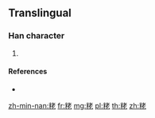 {{character info/new}}
==Translingual==

===Han character===
{{Han char|rn=119|rad=米|as=06|sn=12|four=|canj=FDJKP}}

# {{defn|Han|sort=米06}}

====References====
* {{Han ref|kx=0909.071|hdz=53146.101|uh=7CA9|ud=31913}}

[[zh-min-nan:粩]]
[[fr:粩]]
[[mg:粩]]
[[pl:粩]]
[[th:粩]]
[[zh:粩]]